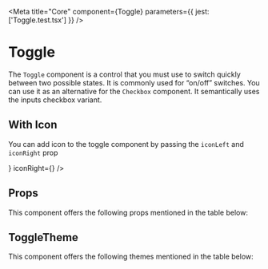 
<Meta title="Core" component={Toggle} parameters={{ jest: ['Toggle.test.tsx'] }} />

# Toggle

The `Toggle` component is a control that you must use to switch quickly between two possible states. It is commonly used for “on/off” switches.
You can use it as an alternative for the `Checkbox` component. It semantically uses the inputs checkbox variant.

<Preview withToolbar>
    <Story name="Toggle">
        <Toggle
            size={select('Size', sizes, 'S')}
            label="Switch mode"
            fullWidth={boolean('Full Width', false)}
            disabled={boolean('Disabled', false)}
            labelPosition={select('Label Position', labelPositions, 'right')}
        />
    </Story>
</Preview>

## With Icon

You can add icon to the toggle component by passing the `iconLeft` and `iconRight` prop

<Preview withToolbar>
    <Story name="Toggle with icon">
        <Toggle
            size={select('Size', sizes, 'S')}
            label="Switch mode"
            fullWidth={boolean('Full Width', false)}
            disabled={boolean('Disabled', false)}
            labelPosition={select('Label Position', labelPositions, 'right')}
            iconLeft={<LockOutlineIcon />}
            iconRight={<LockOpenIcon />}
        />
    </Story>
</Preview>

## Props

This component offers the following props mentioned in the table below:

<Props of={Toggle} />

## ToggleTheme

This component offers the following themes mentioned in the table below:

<Props of={stories.ThemeInterface} />
